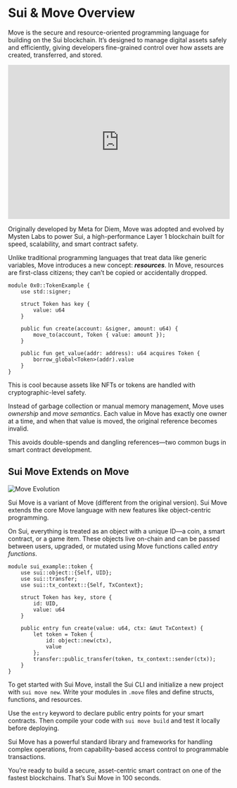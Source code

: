 # Sui & Move Overview


Move is the secure and resource-oriented programming language  for building on the Sui blockchain. It’s designed to manage digital assets safely and efficiently, giving developers fine-grained control over how assets are created, transferred, and stored.

<iframe width="100%" height="350" src="https://www.youtube.com/embed/ItHXDdyZ_s0"
        title="Sui Blockchain vs Traditional Blockchain" frameborder="0"
        allow="accelerometer; autoplay; clipboard-write; encrypted-media; gyroscope; picture-in-picture; web-share"
        referrerpolicy="strict-origin-when-cross-origin" allowfullscreen></iframe>

Originally developed by Meta for Diem, Move was adopted and evolved by Mysten Labs to power Sui, a high-performance Layer 1 blockchain built for speed, scalability, and smart contract safety.

Unlike traditional programming languages that treat data like generic variables, Move introduces a new concept: ***resources***. In Move, resources are first-class citizens; they can’t be copied or accidentally dropped.

```move [vanilla.move]
module 0x0::TokenExample {
    use std::signer;

    struct Token has key {
        value: u64
    }

    public fun create(account: &signer, amount: u64) {
        move_to(account, Token { value: amount });
    }

    public fun get_value(addr: address): u64 acquires Token {
        borrow_global<Token>(addr).value
    }
}
```

This is cool because assets like NFTs or tokens are handled with cryptographic-level safety.

Instead of garbage collection or manual memory management, Move uses *ownership* and *move semantics*. Each value in Move has exactly one owner at a time, and when that value is moved, the original reference becomes invalid.

This avoids double-spends and dangling references—two common bugs in smart contract development.

## Sui Move Extends on Move

<img src="/move-evolution.png" alt="Move Evolution"/>


Sui Move is a variant of Move (different from the original version). Sui Move extends the core Move language with new features like object-centric programming.

On Sui, everything is treated as an object with a unique ID—a coin, a smart contract, or a game item. These objects live on-chain and can be passed between users, upgraded, or mutated using Move functions called *entry functions*.



```move [sui.move]
module sui_example::token {
    use sui::object::{Self, UID};
    use sui::transfer;
    use sui::tx_context::{Self, TxContext};

    struct Token has key, store {
        id: UID,
        value: u64
    }

    public entry fun create(value: u64, ctx: &mut TxContext) {
        let token = Token {
            id: object::new(ctx),
            value
        };
        transfer::public_transfer(token, tx_context::sender(ctx));
    }
}
```
To get started with Sui Move, install the Sui CLI and initialize a new project with `sui move new`. Write your modules in `.move` files and define structs, functions, and resources.

Use the `entry` keyword to declare public entry points for your smart contracts. Then compile your code with `sui move build` and test it locally before deploying.



Sui Move has a powerful standard library and frameworks for handling complex operations, from capability-based access control to programmable transactions.

You’re ready to  build a secure, asset-centric smart contract on one of the fastest blockchains. That’s Sui Move in 100 seconds.